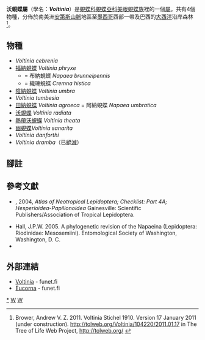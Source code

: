 {{NoteTA
|G1=Butterfly
}}
{{Automatic Taxobox
| taxon = Voltinia
| authority = Hübner, [1819]
| image = Macrolepidoptera15seit 0279.jpg
| image_caption = [[熱帶沃蜆蝶|熱帶沃蜆蝶]] (第四行 右二及三)<br />''Voltinia theata''
| type_species = [[沃蜆蝶|沃蜆蝶]]<br />''Esthemopsis radiata''
| type_species_authority = Godman & Salvin, [1886]
| subdivision_ranks = 物種
| subdivision = 共10種，詳閱正文。
| synonyms =
* ''Eucora'' <small>Schaus 1902</small>
* ''Eucorma'' <small>Schaus 1924</small>
* 幽蜆蝶屬 ''Eucorna'' <small>Strand 1932</small>
}}

'''沃蜆蝶屬'''（學名：'''''Voltinia'''''）是[[蜆蝶科|蜆蝶科]][[蜆蝶亞科|蜆蝶亞科]][[美眼蜆蝶族|美眼蜆蝶族]]裡的一個[[屬|屬]]。共有4個物種，分佈於南美洲[[安第斯山脈|安第斯山脈]]地區至[[墨西哥|墨西哥]]西部一帶及巴西的[[大西洋|大西洋]]沿岸森林<ref>Brower, Andrew V. Z. 2011. Voltinia Stichel 1910. Version 17 January 2011 (under construction). http://tolweb.org/Voltinia/104220/2011.01.17 {{Wayback|url=http://tolweb.org/Voltinia/104220/2011.01.17 |date=20161021134931 }} in The Tree of Life Web Project, http://tolweb.org/ {{Wayback|url=http://tolweb.org/ |date=20110515100516 }} {{en}}</ref>。

== 物種 ==
* ''Voltinia cebrenia''
* [[福納蜆蝶|福納蜆蝶]] ''Voltinia phryxe''
** = 布納蜆蝶 ''Napaea brunneipennis''
** = 織瑰蜆蝶 ''Cremna histica''
* [[陰納蜆蝶|陰納蜆蝶]] ''Voltinia umbra''
* ''Voltinia tumbesia''
* [[田納蜆蝶|田納蜆蝶]] ''Voltinia agroeca'' = 阿納蜆蝶 ''Napaea umbratica''
* [[沃蜆蝶|沃蜆蝶]] ''Voltinia radiata''
* [[熱帶沃蜆蝶|熱帶沃蜆蝶]] ''Voltinia theata''
* [[幽蜆蝶|幽蜆蝶]]''Voltinia sanarita''
* ''Voltinia danforthi''
* ''Voltinia dramba''（已[[絕滅|絕滅]]）

== 腳註 ==
{{reflist}}

== 參考文獻 ==
{{Commons category|Voltinia}}
* {{aut|Lamas, G.}}, 2004, ''Atlas of Neotropical Lepidoptera; Checklist: Part 4A; Hesperioidea-Papilionoidea'' Gainesville: Scientific Publishers/Association of Tropical Lepidoptera.
* Hall, J.P.W. 2005. A phylogenetic revision of the Napaeina (Lepidoptera: Riodinidae: Mesosemiini). Entomological Society of Washington, Washington, D. C.
* {{Cite book | author = 寿建新, 周尧, 李宇飞 | title = 世界蝴蝶分類名錄 | location = 中國 | publisher = 陝西科學技術出版社 | date = 2006-04-01 | ISBN = 9787536936768}}

== 外部連結 ==
* [http://ftp.funet.fi/pub/sci/bio/life/insecta/lepidoptera/ditrysia/papilionoidea/riodinidae/voltinia/ Voltinia] {{Wayback|url=http://ftp.funet.fi/pub/sci/bio/life/insecta/lepidoptera/ditrysia/papilionoidea/riodinidae/voltinia/ |date=20180930044813 }} - funet.fi
* [https://web.archive.org/web/20161018223458/http://ftp.funet.fi/pub/sci/bio/life/insecta/lepidoptera/ditrysia/papilionoidea/riodinidae/eucorna/ Eucorna] - funet.fi

{{蜆蝶亞科}}
{{Taxonbar}}
[[Category:沃蜆蝶屬|*]]
[[Category:美眼蜆蝶族|W]]
[[Category:_1819年描述的分类群|W]]